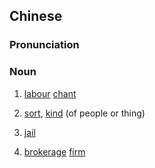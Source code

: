 {{also|号子}}
==Chinese==
{{zh-forms|s=号子}}

===Pronunciation===
{{zh-pron
|m=hàozi
|c=hou6 zi2
|cat=n
}}

===Noun===
{{zh-noun}}

# [[labour]] [[chant]]
# {{lb|zh|Mainland|_|Mandarin|classifier}} [[sort]], [[kind]] (of people or thing)
# {{lb|zh|Mainland|_|Mandarin|regional}} [[jail]]
# {{lb|zh|Taiwan|colloquial}} [[brokerage]] [[firm]]